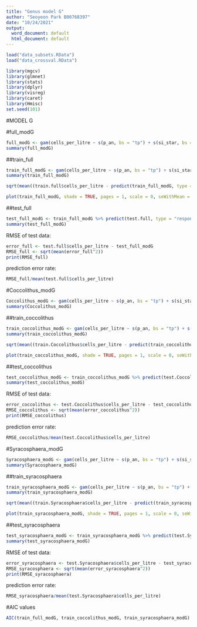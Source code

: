 ```yaml
---
title: "Genus model G"
author: "Seoyeon Park B00768397"
date: "10/24/2021"
output:
  word_document: default
  html_document: default
---
```


```r
load("data_subsets.RData")
load("data_crossval.RData")
```

```r
library(mgcv)
library(glmnet)
library(stats)
library(dplyr)
library(visreg)
library(caret)
library(Hmisc)
set.seed(101)
```

#MODEL G

#full_modG

```r
full_modG <- gam(cells_per_litre ~ s(p_an, bs = "tp") + s(si_star, bs = "tp") + s(ni_star, bs = "tp") + s(s_an, bs = "tp") + s(t_an, bs = "tp") + s(scientific_name, bs = "re")  + te(longitude, latitude, bs = c("cc","tp")) , data = data.full)
summary(full_modG)
```

##train_full

```r
train_full_modG <- gam(cells_per_litre ~ s(p_an, bs = "tp") + s(si_star, bs = "tp") + s(ni_star, bs = "tp") + s(s_an, bs = "tp") + s(t_an, bs = "tp") + s(scientific_name, bs = "re")  + te(longitude, latitude, bs = c("cc","tp")) , data = train.full)
summary(train_full_modG)
```

```r
sqrt(mean((train.full$cells_per_litre - predict(train_full_modG, type = "response"))^2))
```

```r
plot(train_full_modG, shade = TRUE, pages = 1, scale = 0, seWithMean = TRUE)
```

##test_full

```r
test_full_modG <- train_full_modG %>% predict(test.full, type = "response")
summary(test_full_modG)
```

RMSE of test data: 
```r
error_full <- test.full$cells_per_litre - test_full_modG
RMSE_full <- sqrt(mean(error_full^2))
print(RMSE_full)
```

prediction error rate:
```r
RMSE_full/mean(test.full$cells_per_litre)
```




#Coccolithus_modG

```r
Coccolithus_modG <- gam(cells_per_litre ~ s(p_an, bs = "tp") + s(si_star, bs = "tp") + s(ni_star, bs = "tp") + s(s_an, bs = "tp") + s(t_an, bs = "tp") + s(scientific_name, bs = "re") + te(longitude, latitude, bs = c("cc","tp")) , data = data.Coccolithus)
summary(Coccolithus_modG)
```

##train_coccolithus

```r
train_coccolithus_modG <- gam(cells_per_litre ~ s(p_an, bs = "tp") + s(si_star, bs = "tp") + s(ni_star, bs = "tp") + s(s_an, bs = "tp") + s(t_an, bs = "tp") + s(scientific_name, bs = "re") + te(longitude, latitude, bs = c("cc","tp")) , data = train.Coccolithus)
summary(train_coccolithus_modG)
```

```r
sqrt(mean((train.Coccolithus$cells_per_litre - predict(train_coccolithus_modG, type = "response"))^2))
```


```r
plot(train_coccolithus_modG, shade = TRUE, pages = 1, scale = 0, seWithMean = TRUE)
```

##test_coccolithus

```r
test_coccolithus_modG <- train_coccolithus_modG %>% predict(test.Coccolithus, type = "response")
summary(test_coccolithus_modG)
```

RMSE of test data:
```r
error_coccolithus <- test.Coccolithus$cells_per_litre - test_coccolithus_modG
RMSE_coccolithus <- sqrt(mean(error_coccolithus^2))
print(RMSE_coccolithus)
```

prediction error rate:
```r
RMSE_coccolithus/mean(test.Coccolithus$cells_per_litre)
```

#Syracosphaera_modG

```r
Syracosphaera_modG <- gam(cells_per_litre ~ s(p_an, bs = "tp") + s(si_star, bs = "tp") + s(ni_star, bs = "tp") + s(s_an, bs = "tp") + s(t_an, bs = "tp") + s(scientific_name, bs = "re") + te(longitude, latitude, bs = c("cc","tp")) , data = data.Syracosphaera)
summary(Syracosphaera_modG)
```

##train_syracosphaera

```r
train_syracosphaera_modG <- gam(cells_per_litre ~ s(p_an, bs = "tp") + s(si_star, bs = "tp") + s(ni_star, bs = "tp") + s(s_an, bs = "tp") + s(t_an, bs = "tp") + s(scientific_name, bs = "re") + te(longitude, latitude, bs = c("cc","tp")) , data = train.Syracosphaera)
summary(train_syracosphaera_modG)
```

```r
sqrt(mean((train.Syracosphaera$cells_per_litre - predict(train_syracosphaera_modG, type = "response"))^2))
```

```r
plot(train_syracosphaera_modG, shade = TRUE, pages = 1, scale = 0, seWithMean = TRUE)
```

##test_syracosphaera

```r
test_syracosphaera_modG <- train_syracosphaera_modG %>% predict(test.Syracosphaera, type = "response")
summary(test_syracosphaera_modG)
```

RMSE of test data:
```r
error_syracosphaera <- test.Syracosphaera$cells_per_litre - test_syracosphaera_modG
RMSE_syracosphaera <- sqrt(mean(error_syracosphaera^2))
print(RMSE_syracosphaera)
```

prediction error rate:
```r
RMSE_syracosphaera/mean(test.Syracosphaera$cells_per_litre)
```

#AIC values
```r
AIC(train_full_modG, train_coccolithus_modG, train_syracosphaera_modG)
```

















